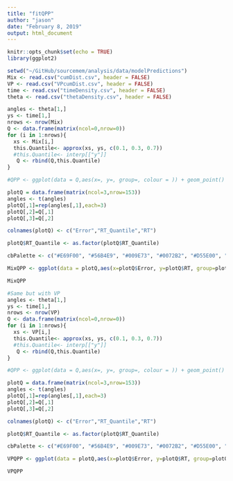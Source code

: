 ```yaml
---
title: "fitQPP"
author: "jason"
date: "February 8, 2019"
output: html_document
---
```


```r
knitr::opts_chunk$set(echo = TRUE)
library(ggplot2)
```

```r
setwd("~/GitHub/sourcemem/analysis/data/modelPredictions")
Mix <- read.csv("cumDist.csv", header = FALSE)
VP <- read.csv("VPcumDist.csv", header = FALSE)
time <- read.csv("timeDensity.csv", header = FALSE)
theta <- read.csv("thetaDensity.csv", header = FALSE)
```

```r
angles <- theta[1,]
ys <- time[1,]
nrows <- nrow(Mix)
Q <- data.frame(matrix(ncol=0,nrow=0))
for (i in 1:nrows){
  xs <- Mix[i,]
  this.Quantile<- approx(xs, ys, c(0.1, 0.3, 0.7))
  #this.Quantile<- interp[["y"]]
   Q <- rbind(Q,this.Quantile)
}

#QPP <- ggplot(data = Q,aes(x=, y=, group=, colour = )) + geom_point() + geom_smooth(se=FALSE) + labs(title ="Response Time Quantiles by Error", x = "Response Error (degrees)", y = "Response Time (s)") + scale_colour_manual(values=cbPalette)

```

```r
plotQ = data.frame(matrix(ncol=3,nrow=153))
angles <- t(angles)
plotQ[,1]=rep(angles[,1],each=3)
plotQ[,2]=Q[,1]
plotQ[,3]=Q[,2]

colnames(plotQ) <- c("Error","RT_Quantile","RT")

plotQ$RT_Quantile <- as.factor(plotQ$RT_Quantile)

cbPalette <- c("#E69F00", "#56B4E9", "#009E73", "#0072B2", "#D55E00", "#CC79A7")

MixQPP <- ggplot(data = plotQ,aes(x=plotQ$Error, y=plotQ$RT, group=plotQ$RT_Quantile, colour = RT_Quantile)) + geom_line() + labs(title ="Response Time Quantiles by Error", x = "Response Error (degrees)", y = "Response Time (s)") + scale_colour_manual(values=cbPalette)
```

```r
MixQPP
```


```r
#Same but with VP
angles <- theta[1,]
ys <- time[1,]
nrows <- nrow(VP)
Q <- data.frame(matrix(ncol=0,nrow=0))
for (i in 1:nrows){
  xs <- VP[i,]
  this.Quantile<- approx(xs, ys, c(0.1, 0.3, 0.7))
  #this.Quantile<- interp[["y"]]
   Q <- rbind(Q,this.Quantile)
}

#QPP <- ggplot(data = Q,aes(x=, y=, group=, colour = )) + geom_point() + geom_smooth(se=FALSE) + labs(title ="Response Time Quantiles by Error", x = "Response Error (degrees)", y = "Response Time (s)") + scale_colour_manual(values=cbPalette)

```

```r
plotQ = data.frame(matrix(ncol=3,nrow=153))
angles <- t(angles)
plotQ[,1]=rep(angles[,1],each=3)
plotQ[,2]=Q[,1]
plotQ[,3]=Q[,2]

colnames(plotQ) <- c("Error","RT_Quantile","RT")

plotQ$RT_Quantile <- as.factor(plotQ$RT_Quantile)

cbPalette <- c("#E69F00", "#56B4E9", "#009E73", "#0072B2", "#D55E00", "#CC79A7")

VPQPP <- ggplot(data = plotQ,aes(x=plotQ$Error, y=plotQ$RT, group=plotQ$RT_Quantile, colour = RT_Quantile)) + geom_line() + labs(title ="Response Time Quantiles by Error", x = "Response Error (degrees)", y = "Response Time (s)") + scale_colour_manual(values=cbPalette)
```

```r
VPQPP
```